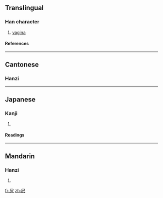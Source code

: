 ==Translingual==
===Han character===
{{Han char|rn=44|rad=尸|as=05|sn=8|four=7728<sub>7</sub>|canj=尸十金 (SJC)}}
# [[vagina]]
====References====
{{Han ref|kx=0300.270|dkj=07661|hdz=20970.090|uh=5C44|ud=23620|bh=CC59|bd=52313}}

----
==Cantonese==
===Hanzi===
{{yue-hanzi|jyut=[[bei1]]|y=[[bei1]]}}
{{defn|Cantonese}}

----
==Japanese==
===Kanji===
{{ja-kanji|grade=9|rs=尸05}}
# {{defn|Japanese}} 
====Readings====
{{ja-readings|on=[[ひ]] (hi)|kun=}}

----
==Mandarin==
===Hanzi===
{{cmn-hanzi|pin=[[bī]] (bi1)|wg=pi<sup>1</sup>}}
# {{defn|Mandarin}}

[[fr:屄]]
[[zh:屄]]